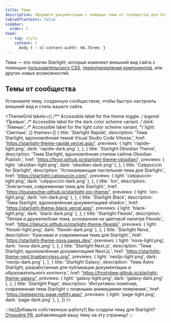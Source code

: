 ```yaml
---
title: Темы
description: Оформите документацию с помощью темы от сообщества для Starlight
tableOfContents: false
sidebar:
  order: 2
head:
  - tag: style
    content: |
      body { --sl-content-width: 66.75rem; }
---
```



Тема — это плагин Starlight, который изменяет внешний вид сайта с помощью [пользовательского CSS](/ru/guides/css-and-tailwind/), [переопределения компонентов](/ru/guides/overriding-components/), или других новых возможностей.

## Темы от сообщества

Установите тему, созданную сообществом, чтобы быстро настроить внешний вид и стиль вашего сайта.

<ThemeGrid
	labels={{
		/** Accessible label for the theme toggle. */
		legend: 'Превью',
		/** Accessible label for the dark color scheme variant. */
		dark: 'Тёмные',
		/** Accessible label for the light color scheme variant. */
		light: 'Светлые',
	}}
	themes={[
		{
			title: 'Starlight Rapide',
			description:
				'Тема Starlight, вдохновлённая темой Visual Studio Code Vitesse.',
			href: 'https://starlight-theme-rapide.vercel.app/',
			previews: { light: 'rapide-light.png', dark: 'rapide-dark.png' },
		},
		{
			title: 'Starlight Obsidian Theme',
			description:
				'Тема Starlight, вдохновлённая стилем сайтов Obsidian Publish.',
			href: 'https://fevol.github.io/starlight-theme-obsidian/',
			previews: { light: 'obsidian-light.png', dark: 'obsidian-dark.png' },
		},
		{
			title: 'Catppuccin for Starlight',
			description: 'Успокаивающая пастельная тема для Starlight.',
			href: 'https://starlight.catppuccin.com/',
			previews: { light: 'catppuccin-light.png', dark: 'catppuccin-dark.png' },
		},
		{
			title: 'Ion',
			description: 'Элегантная, современная тема для Starlight.',
			href: 'https://louisescher.github.io/starlight-ion-theme/',
			previews: { light: 'ion-light.png', dark: 'ion-dark.png' },
		},
		{
			title: 'Starlight Black',
			description: 'Тема Starlight, вдохновлённая документацией shadcn.',
			href: 'https://starlight-theme-black.vercel.app/',
			previews: { light: 'black-light.png', dark: 'black-dark.png' },
		},
		{
			title: 'Starlight Flexoki',
			description:
				'Тёплая и дружелюбная тема, основанная на цветовой палитре Flexoki.',
			href: 'https://delucis.github.io/starlight-theme-flexoki/',
			previews: { light: 'flexoki-light.png', dark: 'flexoki-dark.png' },
		},
		{
			title: 'Starlight Nova',
			description: 'Красивая и современная тема для Starlight.',
			href: 'https://starlight-theme-nova.pages.dev/',
			previews: { light: 'nova-light.png', dark: 'nova-dark.png' },
		},
		{
			title: 'Starlight Next.js',
			description: 'Тема Starlight, вдохновлённая документацией Next.js.',
			href: 'https://starlight-theme-next.trueberryless.org/',
			previews: { light: 'nextjs-light.png', dark: 'nextjs-dark.png' },
		},
		{
			title: 'Starlight Galaxy',
			description:
				'Тема Astro Starlight, разработанная для публикации документации и образовательного контента.',
			href: 'https://frostybee.github.io/starlight-theme-galaxy/',
			previews: { light: 'galaxy-light.png', dark: 'galaxy-dark.png' },
		},
		{
			title: 'Starlight Page',
			description:
				'Интуитивно понятная, современная тема Starlight с плавными анимациями появления.',
			href: 'https://pelagornis-page.netlify.app/',
			previews: { light: 'page-light.png', dark: 'page-dark.png' },
		},
	]}
/>

:::tip[Добавьте собственную работу!]
Вы создали тему для Starlight?
[Откройте PR](https://github.com/withastro/starlight/blob/main/CONTRIBUTING.md#themes), добавляющий вашу тему на эту страницу!
:::
